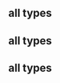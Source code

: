 ::: {.callout-note collapse="true" title="OS"}
## all types
:::

::: {.callout-note collapse="true" title="RDM"}
## all types
:::


::: {.callout-note collapse="true" title="RSM"}
## all types
:::
